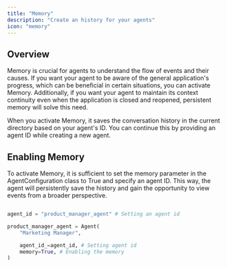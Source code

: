 ```yaml
---
title: "Memory"
description: "Create an history for your agents"
icon: "memory"
---
```


## Overview

Memory is crucial for agents to understand the flow of events and their causes. If you want your agent to be aware of the general application's progress, which can be beneficial in certain situations, you can activate Memory. Additionally, if you want your agent to maintain its context continuity even when the application is closed and reopened, persistent memory will solve this need.

When you activate Memory, it saves the conversation history in the current directory based on your agent's ID. You can continue this by providing an agent ID while creating a new agent.

## Enabling Memory

To activate Memory, it is sufficient to set the memory parameter in the AgentConfiguration class to True and specify an agent ID. This way, the agent will persistently save the history and gain the opportunity to view events from a broader perspective.

```python

agent_id = "product_manager_agent" # Setting an agent id

product_manager_agent = Agent(
    "Marketing Manager",

    agent_id_=agent_id, # Setting agent id
    memory=True, # Enabling the memory
)

```